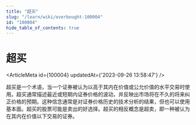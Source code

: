 ```yaml
---
title: "超买"
slug: "/learn/wiki/overbought-100004"
id: "100004"
hide_table_of_contents: true
---
```



# 超买

<ArticleMeta id={100004} updatedAt={'2023-09-26 13:58:47'} />
<div className='border-solid border-b border-t-0 my-4 border-[var(--ifm-color-gray-300)]' />

超买是一个术语，当一个证券被认为以高于其内在价值或公允价值的水平交易时使用。超买通常描述最近或短期内证券价格的波动，并反映出市场将在不久的将来纠正价格的预期。这种信念通常是对证券价格历史的技术分析的结果，但也可以使用基本面。超买的股票可能是卖出的好选择。超买的相反概念是超卖，即一种被认为在其内在价值以下交易的证券。
